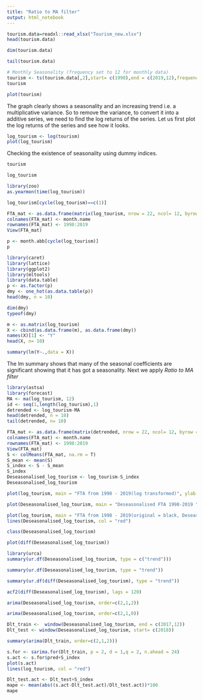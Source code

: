 ```yaml
---
title: "Ratio to MA filter"
output: html_notebook
---
```


```r
tourism.data=readxl::read_xlsx("Tourism_new.xlsx")
head(tourism.data)
```

```r
dim(tourism.data)
```


```r
tail(tourism.data)
```


```r
# Monthly Seasonality (frequency set to 12 for monthly data)
tourism <- ts(tourism.data[,2],start= c(1998),end = c(2019,12),frequency=12)
tourism
```


```r
plot(tourism)
```
The graph clearly shows a seasonality and an increasing trend i.e. a multiplicative variance. So to remove the variance, to convert it into a additive series, we need to find the log returns of the series. Let us first plot the log returns of the series and see how it looks. 

```r
log_tourism <- log(tourism)
plot(log_tourism)
```

Checking the existence of seasonality using dummy indices. 

```r
tourism
```

```r
log_tourism
```


```r
library(zoo)
as.yearmon(time(log_tourism))
```


```r
log_tourism[cycle(log_tourism)==c(1)]
```

```r
FTA_mat <- as.data.frame(matrix(log_tourism, nrow = 22, ncol= 12, byrow = T))
colnames(FTA_mat) <- month.name
rownames(FTA_mat) <- 1998:2019
View(FTA_mat)
```

```r
p <- month.abb[cycle(log_tourism)]
p
```

```r
library(caret)
library(lattice)
library(ggplot2)
library(mltools)
library(data.table)
p <- as.factor(p)
dmy <- one_hot(as.data.table(p))
head(dmy, n = 10)
```


```r
dim(dmy)
typeof(dmy)
```




```r
m <- as.matrix(log_tourism)
X <- cbind(as.data.frame(m), as.data.frame(dmy))
names(X)[1] <- "Y"
head(X, n= 10)
```


```r
summary(lm(Y~.,data = X))
```

The lm summary shows that many of the seasonal coefficients are significant showing that it has got a seasonality.
Next we apply *Ratio to MA filter*

```r
library(astsa)
library(forecast)
MA <- ma(log_tourism, 12)
id <- seq(1,length(log_tourism),1)
detrended <- log_tourism-MA
head(detrended, n = 10)
tail(detrended, n= 10)
```

```r
FTA_mat <- as.data.frame(matrix(detrended, nrow = 22, ncol= 12, byrow = T))
colnames(FTA_mat) <- month.name
rownames(FTA_mat) <- 1998:2019
View(FTA_mat)
S <- colMeans(FTA_mat, na.rm = T)
S_mean <- mean(S)
S_index <- S - S_mean
S_index
Deseasonalised_log_tourism <- log_tourism-S_index
Deseasonalised_log_tourism

```


```r
plot(log_tourism, main = "FTA from 1998 - 2019(log transformed)", ylab = "Number of tourists")
```

```r
plot(Deseasonalised_log_tourism, main = "Deseasonalised FTA 1998-2019 ", ylab = "Number FT")
```

```r
plot(log_tourism, main = "FTA from 1998 - 2019(original = black, Deseasoned = Red)", ylab = "Number of tourists")
lines(Deseasonalised_log_tourism, col = "red")
```


```r
class(Deseasonalised_log_tourism)
```

```r
plot(diff(Deseasonalised_log_tourism))
```


```r
library(urca)
summary(ur.df(Deseasonalised_log_tourism, type = c("trend")))
```

```r
summary(ur.df(Deseasonalised_log_tourism, type = "trend"))
```

```r
summary(ur.df(diff(Deseasonalised_log_tourism), type = "trend"))
```


```r
acf2(diff(Deseasonalised_log_tourism), lags = 120)
```

```r
arima(Deseasonalised_log_tourism, order=c(2,1,2))
```

```r
arima(Deseasonalised_log_tourism, order=c(2,1,0))
```

```r
Dlt_train <-  window(Deseasonalised_log_tourism, end = c(2017,12))
Dlt_test <- window(Deseasonalised_log_tourism, start= c(2018))
```

```r
summary(arima(Dlt_train, order=c(2,1,2)))
```


```r
s.for <- sarima.for(Dlt_train, p = 2, d = 1,q = 2, n.ahead = 24)
s.act <- s.for$pred+S_index
plot(s.act)
lines(log_tourism, col = "red")
```

```r
Dlt_test.act <- Dlt_test+S_index
mape <- mean(abs((s.act-Dlt_test.act)/Dlt_test.act))*100
mape
```




